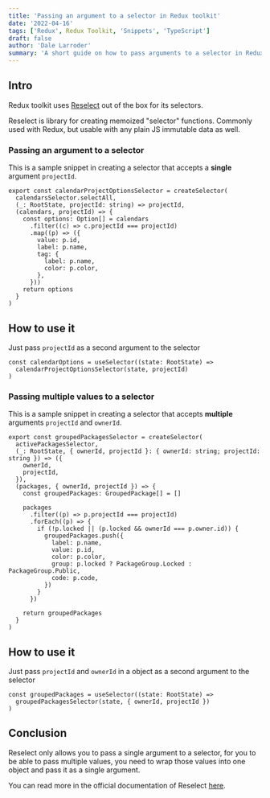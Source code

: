 ```yaml
---
title: 'Passing an argument to a selector in Redux toolkit'
date: '2022-04-16'
tags: ['Redux', Redux Toolkit, 'Snippets', 'TypeScript']
draft: false
author: 'Dale Larroder'
summary: 'A short guide on how to pass arguments to a selector in Redux toolkit.'
---
```


## Intro

Redux toolkit uses [Reselect](https://github.com/reduxjs/reselect#redux-toolkit) out of the box for its selectors.

Reselect is library for creating memoized "selector" functions. Commonly used with Redux, but usable with any plain JS immutable data as well.

### Passing an argument to a selector

This is a sample snippet in creating a selector that accepts a **single** argument `projectId`.

```tsx
export const calendarProjectOptionsSelector = createSelector(
  calendarsSelector.selectAll,
  (_: RootState, projectId: string) => projectId,
  (calendars, projectId) => {
    const options: Option[] = calendars
      .filter((c) => c.projectId === projectId)
      .map((p) => ({
        value: p.id,
        label: p.name,
        tag: {
          label: p.name,
          color: p.color,
        },
      }))
    return options
  }
)
```

## How to use it

Just pass `projectId` as a second argument to the selector

```tsx
const calendarOptions = useSelector((state: RootState) =>
  calendarProjectOptionsSelector(state, projectId)
)
```

### Passing multiple values to a selector

This is a sample snippet in creating a selector that accepts **multiple** arguments `projectId` and `ownerId`.

```tsx
export const groupedPackagesSelector = createSelector(
  activePackagesSelector,
  (_: RootState, { ownerId, projectId }: { ownerId: string; projectId: string }) => ({
    ownerId,
    projectId,
  }),
  (packages, { ownerId, projectId }) => {
    const groupedPackages: GroupedPackage[] = []

    packages
      .filter((p) => p.projectId === projectId)
      .forEach((p) => {
        if (!p.locked || (p.locked && ownerId === p.owner.id)) {
          groupedPackages.push({
            label: p.name,
            value: p.id,
            color: p.color,
            group: p.locked ? PackageGroup.Locked : PackageGroup.Public,
            code: p.code,
          })
        }
      })

    return groupedPackages
  }
)
```

## How to use it

Just pass `projectId` and `ownerId` in a object as a second argument to the selector

```tsx
const groupedPackages = useSelector((state: RootState) =>
  groupedPackagesSelector(state, { ownerId, projectId })
)
```

## Conclusion

Reselect only allows you to pass a single argument to a selector, for you to be able to pass multiple values, you need to wrap those values into one object and pass it as a single argument.

You can read more in the official documentation of Reselect [here](https://github.com/reduxjs/reselect#q-how-do-i-create-a-selector-that-takes-an-argument).
